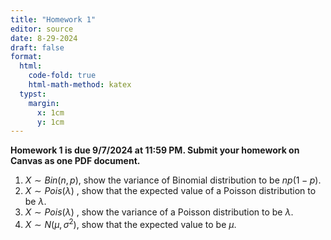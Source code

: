 ```yaml
---
title: "Homework 1"
editor: source
date: 8-29-2024
draft: false
format:
  html: 
    code-fold: true
    html-math-method: katex
  typst:
    margin:
      x: 1cm
      y: 1cm
---
```


**Homework 1 is due 9/7/2024 at 11:59 PM. Submit your homework on Canvas as one PDF document.**

1.  $X\sim Bin(n,p)$, show the variance of Binomial distribution to be $np(1-p)$.
2.  $X\sim Pois(\lambda)$ , show that the expected value of a Poisson distribution to be $\lambda$.
2.  $X\sim Pois(\lambda)$ , show the variance of a Poisson distribution to be $\lambda$.
4.  $X\sim N(\mu,\sigma^2)$, show that the expected value to be $\mu$.
